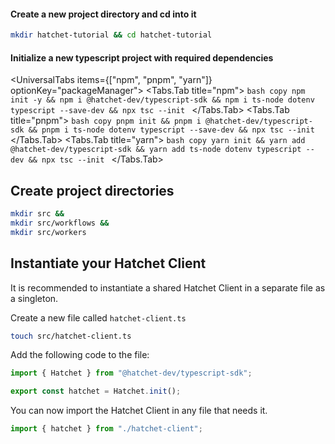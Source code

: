 
#### Create a new project directory and cd into it

```bash copy
mkdir hatchet-tutorial && cd hatchet-tutorial
```

#### Initialize a new typescript project with required dependencies

<UniversalTabs items={["npm", "pnpm", "yarn"]} optionKey="packageManager">
  <Tabs.Tab title="npm">
    ```bash copy npm init -y && npm i @hatchet-dev/typescript-sdk && npm i
    ts-node dotenv typescript --save-dev && npx tsc --init
    ```
  </Tabs.Tab>
  <Tabs.Tab title="pnpm">
    ```bash copy pnpm init && pnpm i @hatchet-dev/typescript-sdk && pnpm i
    ts-node dotenv typescript --save-dev && npx tsc --init
    ```
  </Tabs.Tab>
  <Tabs.Tab title="yarn">
    ```bash copy yarn init && yarn add @hatchet-dev/typescript-sdk && yarn add
    ts-node dotenv typescript --dev && npx tsc --init
    ```
  </Tabs.Tab>
</UniversalTabs>

## Create project directories

```bash copy
mkdir src &&
mkdir src/workflows &&
mkdir src/workers
```

## Instantiate your Hatchet Client

It is recommended to instantiate a shared Hatchet Client in a separate file as a singleton.

Create a new file called `hatchet-client.ts`

```bash copy
touch src/hatchet-client.ts
```

Add the following code to the file:

```typescript copy
import { Hatchet } from "@hatchet-dev/typescript-sdk";

export const hatchet = Hatchet.init();
```

You can now import the Hatchet Client in any file that needs it.

```typescript copy
import { hatchet } from "./hatchet-client";
```
